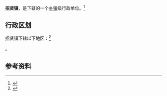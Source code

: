 {{中国乡级行政区|61/03/29/102/000}}

'''招贤镇'''，是{{PRC admin/fullname|61/03/29/102/000|3}}下辖的一个[[乡镇|乡镇]]级行政单位。<ref>{{PRC admin/ref sgc|{{PRC admin/parent|61/03/29/102/000}}}}</ref>

== 行政区划 ==

招贤镇下辖以下地区：<ref>{{PRC admin/ref sgc|61/03/29/102/000}}</ref>

{{PRC admin/children|61/03/29/102/000}}。

== 参考资料 ==

{{reflist}}

{{行政区划小作品}}
{{PRC admin/navcat|61/03/29/102/000}}